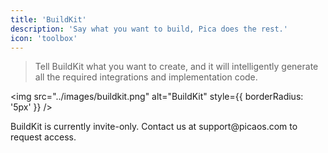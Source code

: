 ```yaml
---
title: 'BuildKit'
description: 'Say what you want to build, Pica does the rest.'
icon: 'toolbox'
---
```


> Tell BuildKit what you want to create, and it will intelligently generate all the required integrations and implementation code.

<img
  src="../images/buildkit.png"
  alt="BuildKit"
  style={{ borderRadius: '5px' }}
/>

<Tip>
BuildKit is currently invite-only. Contact us at support@picaos.com to request access.
</Tip>
